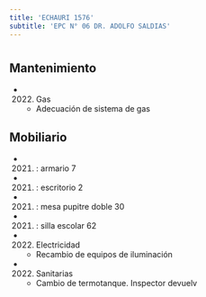 ```yaml
---
title: 'ECHAURI 1576'
subtitle: 'EPC N° 06 DR. ADOLFO SALDIAS'
---
```


#


## Mantenimiento

*  (2022) Gas 
    + Adecuación de sistema de gas


## Mobiliario

*  (2021) : armario 7 

*  (2021) : escritorio 2 

*  (2021) : mesa pupitre doble 30 

*  (2021) : silla escolar 62 




*  (2022) Electricidad 
    + Recambio de equipos de iluminación

*  (2022) Sanitarias 
    + Cambio de termotanque. Inspector devuelv




